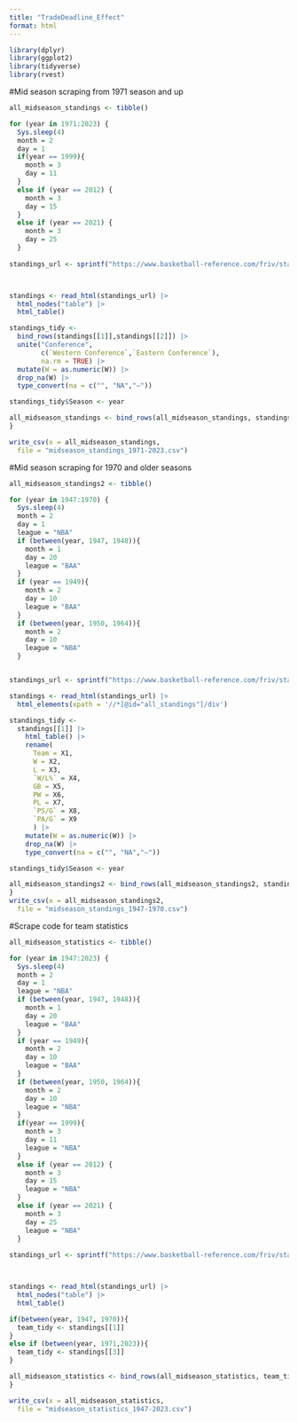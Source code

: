 ```yaml
---
title: "TradeDeadline_Effect"
format: html
---
```


```r
library(dplyr)
library(ggplot2)
library(tidyverse)
library(rvest)
```


#Mid season scraping from 1971 season and up
```r
all_midseason_standings <- tibble()

for (year in 1971:2023) {
  Sys.sleep(4)
  month = 2
  day = 1
  if(year == 1999){
    month = 3
    day = 11
  }
  else if (year == 2012) {
    month = 3
    day = 15
  } 
  else if (year == 2021) {
    month = 3
    day = 25
  }
  
standings_url <- sprintf("https://www.basketball-reference.com/friv/standings.fcgi?month=%s&day=%s&year=%s&lg_id=NBA&utm_source=direct&utm_medium=Share&utm_campaign=ShareTool", month, day, year)



standings <- read_html(standings_url) |> 
  html_nodes("table") |>
  html_table() 

standings_tidy <- 
  bind_rows(standings[[1]],standings[[2]]) |> 
  unite("Conference",
        c(`Western Conference`,`Eastern Conference`), 
        na.rm = TRUE) |> 
  mutate(W = as.numeric(W)) |> 
  drop_na(W) |> 
  type_convert(na = c("", "NA","—"))

standings_tidy$Season <- year

all_midseason_standings <- bind_rows(all_midseason_standings, standings_tidy)
}

write_csv(x = all_midseason_standings,
  file = "midseason_standings_1971-2023.csv")

```



#Mid season scraping for 1970 and older seasons
```r
all_midseason_standings2 <- tibble()

for (year in 1947:1970) {
  Sys.sleep(4)
  month = 2
  day = 1
  league = "NBA"
  if (between(year, 1947, 1948)){
    month = 1
    day = 20
    league = "BAA"
  }
  if (year == 1949){
    month = 2
    day = 10
    league = "BAA"
  }
  if (between(year, 1950, 1964)){
    month = 2
    day = 10
    league = "NBA"
  }


standings_url <- sprintf("https://www.basketball-reference.com/friv/standings.fcgi?month=%s&day=%s&year=%s&lg_id=%s&utm_source=direct&utm_medium=Share&utm_campaign=ShareTool", month, day, year, league)

standings <- read_html(standings_url) |> 
  html_elements(xpath = '//*[@id="all_standings"]/div')

standings_tidy <-
  standings[[1]] |> 
    html_table() |>
    rename(
      Team = X1, 
      W = X2,
      L = X3, 
      `W/L%` = X4,
      GB = X5,
      PW = X6,
      PL = X7,
      `PS/G` = X8,
      `PA/G` = X9
      ) |>
    mutate(W = as.numeric(W)) |> 
    drop_na(W) |> 
    type_convert(na = c("", "NA","—"))

standings_tidy$Season <- year

all_midseason_standings2 <- bind_rows(all_midseason_standings2, standings_tidy)
}
write_csv(x = all_midseason_standings2,
  file = "midseason_standings_1947-1970.csv")

```


#Scrape code for team statistics
```r
all_midseason_statistics <- tibble()

for (year in 1947:2023) {
  Sys.sleep(4)
  month = 2
  day = 1
  league = "NBA"
  if (between(year, 1947, 1948)){
    month = 1
    day = 20
    league = "BAA"
  }
  if (year == 1949){
    month = 2
    day = 10
    league = "BAA"
  }
  if (between(year, 1950, 1964)){
    month = 2
    day = 10
    league = "NBA"
  }
  if(year == 1999){
    month = 3
    day = 11
    league = "NBA"
  }
  else if (year == 2012) {
    month = 3
    day = 15
    league = "NBA"
  } 
  else if (year == 2021) {
    month = 3
    day = 25
    league = "NBA"
  }
  
standings_url <- sprintf("https://www.basketball-reference.com/friv/standings.fcgi?month=%s&day=%s&year=%s&lg_id=%s&utm_source=direct&utm_medium=Share&utm_campaign=ShareTool", month, day, year, league)



standings <- read_html(standings_url) |> 
  html_nodes("table") |>
  html_table() 

if(between(year, 1947, 1970)){
  team_tidy <- standings[[1]]
}
else if (between(year, 1971,2023)){
  team_tidy <- standings[[3]]
}

all_midseason_statistics <- bind_rows(all_midseason_statistics, team_tidy)
}

write_csv(x = all_midseason_statistics,
  file = "midseason_statistics_1947-2023.csv")
```











